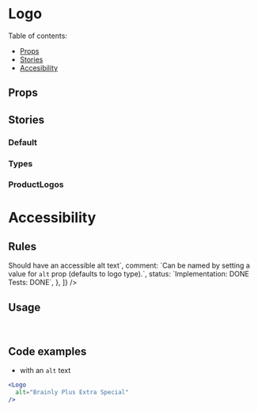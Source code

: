 

<Meta title="Components/Logo" component={Logo} />

# Logo

Table of contents:

- [Props](#props)
- [Stories](#stories)
- [Accesibility](#accessibility)

## Props

<ArgsTable of={Logo} />

## Stories

### Default

<Preview withSource={true}>
  <Story name="Default">
    <Default />
  </Story>
</Preview>

### Types

<Preview withSource={true}>
  <Story name="Types">
    <Types />
  </Story>
</Preview>

### ProductLogos

<Preview withSource={true}>
  <Story name="ProductLogos">
    <ProductLogos />
  </Story>
</Preview>

# Accessibility

## Rules

<Table
  headings={['Pattern', 'Comment', 'Status']}
  rows={[
    {
      pattern: `<strong>Should</strong> have an accessible alt text`,
      comment: `Can be named by setting a value for <code>alt</code> prop (defaults
            to logo type).`,
      status: `Implementation: DONE
            <br />
            Tests: DONE`,
    },
  ]}
/>

## Usage

<br />

## Code examples

- with an `alt` text

<!-- prettier-ignore -->
```jsx
<Logo
  alt="Brainly Plus Extra Special"
/>
```
